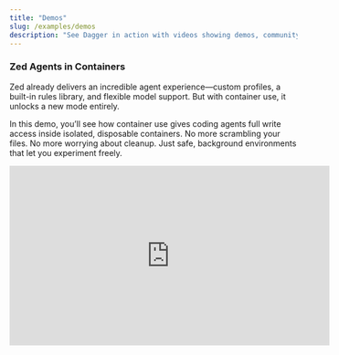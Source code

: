 ```yaml
---
title: "Demos"
slug: /examples/demos
description: "See Dagger in action with videos showing demos, community members, and talks"
---
```


### Zed Agents in Containers
Zed already delivers an incredible agent experience—custom profiles, a built-in rules library, and flexible model support. But with container use, it unlocks a new mode entirely.

In this demo, you’ll see how container use gives coding agents full write access inside isolated, disposable containers. No more scrambling your files. No more worrying about cleanup. Just safe, background environments that let you experiment freely.

<iframe width="560" height="315" src="https://www.youtube.com/embed/wUDhxVwp-Jw?si=MVMy4gSnon_HTxQa" title="YouTube video player" frameborder="0" allow="accelerometer; autoplay; clipboard-write; encrypted-media; gyroscope; picture-in-picture; web-share" referrerpolicy="strict-origin-when-cross-origin" allowfullscreen></iframe>

